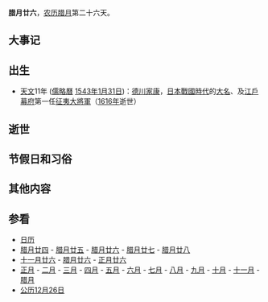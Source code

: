 {{Lunar12Calendar}}
'''腊月廿六'''，[[农历|农历]][[腊月|腊月]]第二十六天。

==大事记==

==出生==
* [[天文_(後奈良天皇)|天文]]11年 ([[儒略曆|儒略曆]] [[1543年|1543年]][[1月31日|1月31日]])：[[德川家康|德川家康]]，[[日本|日本]][[战国时代_(日本)|戰國時代]]的[[大名_(称谓)|大名]]、及[[江戶幕府|江戶幕府]]第一任[[征夷大將軍|征夷大將軍]]（[[1616年|1616年]]逝世）

==逝世==

==节假日和习俗==

==其他内容==

==参看==
*[[历史上的今天|日历]]
*[[腊月廿四|腊月廿四]] - [[腊月廿五|腊月廿五]] - [[腊月廿六|腊月廿六]] - [[腊月廿七|腊月廿七]] - [[腊月廿八|腊月廿八]]
*[[十一月廿六|十一月廿六]] - [[腊月廿六|腊月廿六]] - [[正月廿六|正月廿六]]
*[[正月|正月]] - [[二月_(农历)|二月]] - [[三月_(农历)|三月]] - [[四月_(农历)|四月]] - [[五月_(农历)|五月]] - [[六月_(农历)|六月]] - [[七月_(农历)|七月]] - [[八月_(农历)|八月]] - [[九月_(农历)|九月]] - [[十月_(农历)|十月]] - [[十一月_(农历)|十一月]] - [[腊月|腊月]]
*[[公历|公历]][[12月26日|12月26日]]